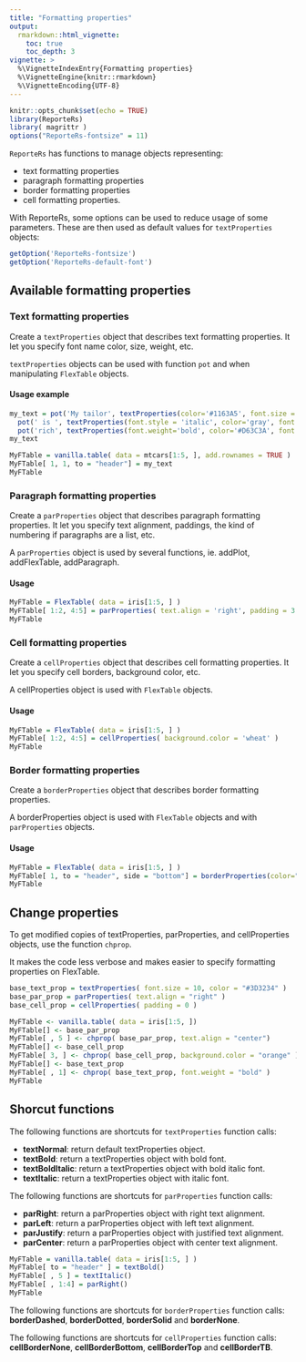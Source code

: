 ```yaml
---
title: "Formatting properties"
output: 
  rmarkdown::html_vignette:
    toc: true 
    toc_depth: 3
vignette: >
  %\VignetteIndexEntry{Formatting properties}
  %\VignetteEngine{knitr::rmarkdown}
  %\VignetteEncoding{UTF-8}
---
```


```r
knitr::opts_chunk$set(echo = TRUE)
library(ReporteRs)
library( magrittr )
options("ReporteRs-fontsize" = 11)
```

`ReporteRs` has functions to manage objects representing:

* text formatting properties
* paragraph formatting properties
* border formatting properties
* cell formatting properties.

With ReporteRs, some options can be used to reduce usage of some parameters. These are 
then used as default values for `textProperties` objects:

```r
getOption('ReporteRs-fontsize')
getOption('ReporteRs-default-font')
```

## Available formatting properties

### Text formatting properties

Create a `textProperties` object that describes text formatting properties. It
let you specify font name color, size, weight, etc.

`textProperties` objects can be used with function `pot` and when manipulating `FlexTable` objects.

#### Usage example

```r
my_text = pot('My tailor', textProperties(color='#1163A5', font.size = 10) ) +
  pot(' is ', textProperties(font.style = 'italic', color='gray', font.size = 12) ) +
  pot('rich', textProperties(font.weight='bold', color='#D63C3A', font.size = 10) )
my_text

MyFTable = vanilla.table( data = mtcars[1:5, ], add.rownames = TRUE )
MyFTable[ 1, 1, to = "header"] = my_text
MyFTable

```

### Paragraph formatting properties

Create a `parProperties` object that describes paragraph formatting properties.
It let you specify text alignment, paddings, the kind of numbering if paragraphs are a list, etc.

A `parProperties` object is used by several functions, ie. addPlot, addFlexTable, addParagraph.

#### Usage

```r
MyFTable = FlexTable( data = iris[1:5, ] )
MyFTable[ 1:2, 4:5] = parProperties( text.align = 'right', padding = 3 )
MyFTable
```


### Cell formatting properties

Create a `cellProperties` object that describes cell formatting properties.
It let you specify cell borders, background color, etc.

A cellProperties object is used with `FlexTable` objects.

#### Usage

```r
MyFTable = FlexTable( data = iris[1:5, ] )
MyFTable[ 1:2, 4:5] = cellProperties( background.color = 'wheat' )
MyFTable
```


### Border formatting properties

Create a `borderProperties` object that describes border formatting properties.

A borderProperties object is used with `FlexTable` objects and with `parProperties`
objects.

#### Usage

```r
MyFTable = FlexTable( data = iris[1:5, ] )
MyFTable[ 1, to = "header", side = "bottom"] = borderProperties(color="orange", style="solid", width=4)
MyFTable
```


## Change properties

To get modified copies of textProperties, parProperties, and cellProperties objects,
use the function `chprop`.

It makes the code less verbose and makes easier to specify formatting properties on FlexTable.

```r
base_text_prop = textProperties( font.size = 10, color = "#3D3234" )
base_par_prop = parProperties( text.align = "right" )
base_cell_prop = cellProperties( padding = 0 )

MyFTable <- vanilla.table( data = iris[1:5, ])
MyFTable[] <- base_par_prop
MyFTable[ , 5 ] <- chprop( base_par_prop, text.align = "center")
MyFTable[] <- base_cell_prop
MyFTable[ 3, ] <- chprop( base_cell_prop, background.color = "orange" )
MyFTable[] <- base_text_prop
MyFTable[ , 1] <- chprop( base_text_prop, font.weight = "bold" )
MyFTable
```

## Shorcut functions

The following functions are shortcuts for `textProperties` function calls:

* **textNormal**: return default textProperties object.
* **textBold**: return a textProperties object with bold font.
* **textBoldItalic**: return a textProperties object with bold italic font.
* **textItalic**: return a textProperties object with italic font.

The following functions are shortcuts for `parProperties` function calls:

* **parRight**: return a parProperties object with right text alignment.
* **parLeft**: return a parProperties object with left text alignment.
* **parJustify**: return a parProperties object with justified text alignment.
* **parCenter**: return a parProperties object with center text alignment.

```r
MyFTable = vanilla.table( data = iris[1:5, ] )
MyFTable[ to = "header" ] = textBold()
MyFTable[ , 5 ] = textItalic()
MyFTable[ , 1:4] = parRight()
MyFTable
```

The following functions are shortcuts for `borderProperties` function calls: **borderDashed**,
**borderDotted**, **borderSolid** and **borderNone**.

The following functions are shortcuts for `cellProperties` function calls: **cellBorderNone**, **cellBorderBottom**, **cellBorderTop** and **cellBorderTB**.


